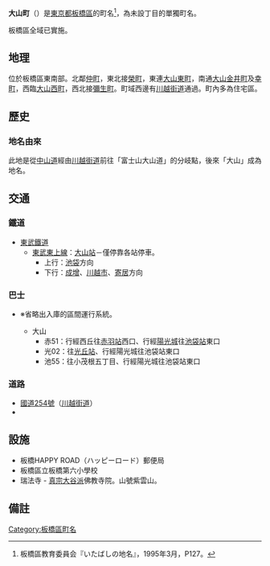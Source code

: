 {{Pathnav|日本|東京都|板橋區|frame=1}}
{{Infobox Settlement
|official_name = 大山町
|native_name =
|settlement_type =
|image_skyline = HappyroadOyama.jpg
|imagesize = 250px
|image_caption = HAPPY ROAD大山（舊川越街道）
|image_flag =
|image_seal =
| image_map =
| map_caption =
|subdivision_type = [[國家|國家]]
|subdivision_name = [[File:Flag_of_Japan.svg|border]] [[日本|日本]]
|subdivision_type1 = [[都道府縣|都道府縣]]
|subdivision_name1 = [[File:Flag_of_Tokyo_Prefecture.svg|25px]] [[東京都|東京都]]
|subdivision_type2 = [[東京都特別區|特別區]]
|subdivision_name2 = [[File:Flag_of_Itabashi,_Tokyo.svg|25px]] [[板橋區_(日本)|板橋區]]
|subdivision_type3 =
|subdivision_name3 =
|established_title =
|established_date =
|government_type =
|leader_title =
|leader_name =
|area_magnitude =
|area_total_km2 = 0.178
|area_land_km2 =
|area_urban_km2 =
|area_metro_km2 =
|area_metro_sq_mi =
|population_as_of= 2014年（[[平成|平成]]26年）9月1日
|population_footnotes =<ref>[http://www.city.itabashi.tokyo.jp/c_kurashi/063/attached/attach_63751_1.xls 住民基本台帳による町丁目別世帯数及び人口表-東京都板橋区]</ref>
|population_total = 4596
|population_urban =
|population_metro =
|population_density_km2 = auto
| timezone = [[日本標準時間|JST]]
| utc_offset = +9
|timezone_DST =
|utc_offset_DST =
|latd=|latm=|lats=|latNS=
|longd=|longm=|longs=|longEW=
|elevation_footnotes=
|elevation_m =
|elevation_ft =
|postal_code_type = [[郵遞區號|郵遞區號]]
|postal_code = 173-0023
|area_code = 03
|registration_plate = 練馬
|website =
|footnotes =
}}
'''大山町'''（{{jpn|j=大山町|hg=おおやまちょう|rm=Ōyamachō|f=y}}）是[[東京都|東京都]][[板橋區_(日本)|板橋區]]的町名<ref>板橋區教育委員会『いたばしの地名』，1995年3月，P127。</ref>，為未設丁目的單獨町名。

板橋區全域已實施{{link-ja|住居表示|住居表示}}。

== 地理 ==
位於板橋區東南部。北鄰[[仲町_(板橋區)|仲町]]，東北接[[榮町_(板橋區)|榮町]]，東連[[大山東町|大山東町]]，南通[[大山金井町|大山金井町]]及[[幸町_(板橋區)|幸町]]，西臨[[大山西町|大山西町]]，西北接[[彌生町_(板橋區)|彌生町]]。町域西邊有[[川越街道|川越街道]]通過。町內多為住宅區。

== 歷史 ==
{{expand section}}

=== 地名由來 ===
此地是從[[中山道|中山道]]經由[[川越街道|川越街道]]前往「富士山大山道」的分岐點，後來「大山」成為地名。

== 交通 ==
=== 鐵道 ===
* [[東武鐵道|東武鐵道]]
** [[東武東上本線|東武東上線]]：[[大山站_(東京都)|大山站]]－僅停靠各站停車。
*** 上行：[[池袋站|池袋]]方向
*** 下行：[[成增站|成增]]、[[川越市站|川越市]]、[[寄居站|寄居]]方向

=== 巴士 ===
* {{link-ja|國際興業巴士|国際興業バス}}※省略出入庫的區間運行系統。
** 大山
***赤51：行經西丘往[[赤羽站|赤羽站]]西口、行經[[太陽城_(東京)|陽光城]]往[[池袋站|池袋站]]東口
***光02：往[[光丘站|光丘站]]、行經陽光城往池袋站東口
***池55：往小茂根五丁目、行經陽光城往池袋站東口

=== 道路 ===
* [[國道254號|國道254號]]（[[川越街道|川越街道]]）
* {{link-ja|東京都道420號鮫洲大山線|東京都道420号鮫洲大山線}}

== 設施 ==
* 板橋HAPPY ROAD（ハッピーロード）郵便局
* 板橋區立板橋第六小學校
* 瑞法寺 - [[真宗大谷派|真宗大谷派]]佛教寺院。山號紫雲山。

== 備註 ==
{{reflist}}

{{板橋區的町名}}
{{DEFAULTSORT:Oyamacho}}
[[Category:板橋區町名|Category:板橋區町名]]
